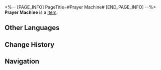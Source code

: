 <%-- [PAGE_INFO]
PageTitle=#Prayer Machine#
[END_PAGE_INFO] --%>
{{Item Infobox
|title       = Prayer Machine
|id          = 402019
|image       = Item Prayer Machine.png
|type        = 
|invCategory = Consumables
|rarity      = 3
|effect      = Upon use, all allies and enemies will restore 1000 HP at the start of the turn for the next battle, lasting for 5 turns.
|description = Items seized from the remnants of the Disciples of Sanctus Medicus. Once the switch is activated, it will automatically chant the "Thousand-Handed Merciful Medicus' Salvation."
|source1     = [[Omni-Synthesizer]]
}}
{{Description|1=''"I hereby plant the sacred tree to liberate those living beings: So that life is boundless and old age never coming; death revitalizes; all troubles are dispelled."''}}
'''Prayer Machine''' is a [[Item]].

==Other Languages==
{{Other Languages
|en   = Prayer Machine
|zhs  = 念经机
|zht  = 唸經機
|ja   = 読経機
|ko   = 독경기
|es   = Máquina recitaescrituras
|fr   = Machine de prière
|ru   = Машина для молитв
|th   = Prayer Machine
|vi   = Máy Niệm Kinh
|de   = Gebetsmaschine
|id   = Prayer Machine
|pt   = Máquina de Oração
}}

==Change History==
{{Change History|2.0}}

==Navigation==
{{Consumable Navbox}}